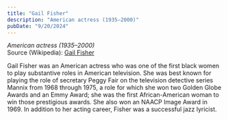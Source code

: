 ```yaml
---
title: "Gail Fisher"
description: "American actress (1935–2000)"
pubDate: "9/20/2024"
---
```


*American actress (1935–2000)*  
Source (Wikipedia): [Gail Fisher][1]

Gail Fisher was an American actress who was one of the first black women to play substantive roles in American television. She was best known for playing the role of secretary Peggy Fair on the television detective series Mannix from 1968 through 1975, a role for which she won two Golden Globe Awards and an Emmy Award; she was the first African-American woman to win those prestigious awards. She also won an NAACP Image Award in 1969. In addition to her acting career, Fisher was a successful jazz lyricist.

[1]: https://en.wikipedia.org/wiki/Gail_Fisher
